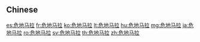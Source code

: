 {{also|危地馬拉}}
==Chinese==
{{zh-see|危地馬拉}}

[[es:危地马拉]]
[[fr:危地马拉]]
[[ko:危地马拉]]
[[lt:危地马拉]]
[[hu:危地马拉]]
[[mg:危地马拉]]
[[ja:危地马拉]]
[[ro:危地马拉]]
[[sv:危地马拉]]
[[th:危地马拉]]
[[zh:危地马拉]]